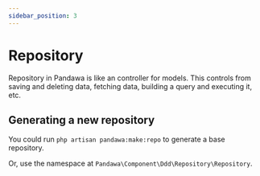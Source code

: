 ```yaml
---
sidebar_position: 3
---
```


# Repository


Repository in Pandawa is like an controller for models. This controls from saving and deleting data, fetching data, building a query and executing it, etc.

## Generating a new repository

You could run `php artisan pandawa:make:repo` to generate a base repository.

<ReadMoreCLI />

Or, use the namespace at `Pandawa\Component\Ddd\Repository\Repository`.

<Template>

```php
<?php

declare(strict_types=1);

// highlight-next-line
namespace <Namespace>\<Folder>\Repository;

use Pandawa\Component\Ddd\Collection;
use Pandawa\Component\Ddd\Repository\Repository;

// highlight-next-line
class <What>Repository extends Repository {
  //->
}
```

</Template>